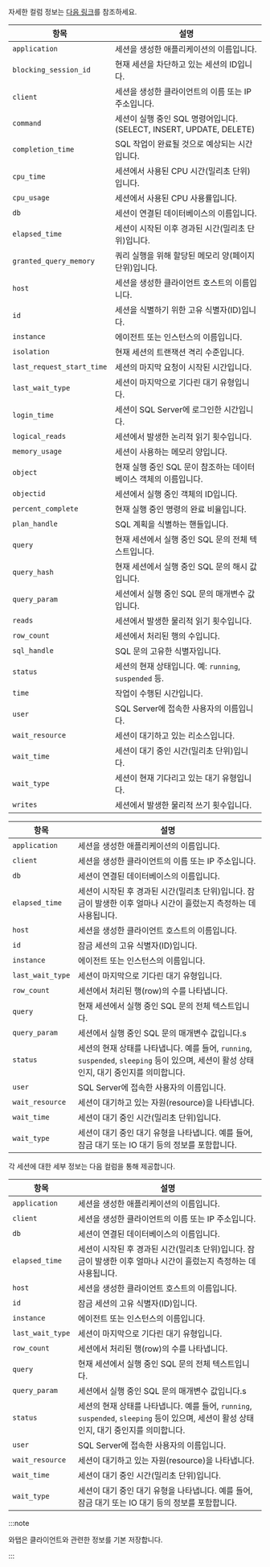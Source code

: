 
<Title level={props.level} hashid="column-info" >컬럼 정보 안내</Title>

<InDoc pages="instance-monitoring,multi-instance-monitoring,analysis-count-trend">

자세한 컬럼 정보는 [다음 링크](https://learn.microsoft.com/en-us/sql/sql-server/?view=sql-server-ver16)를 참조하세요.

<Tabs groupId="db-columns">

<TabItem value="activesession" label="Active session">

| 항목 | 설명 |
| -- | -- |
| `application` | 세션을 생성한 애플리케이션의 이름입니다. |
| `blocking_session_id` | 현재 세션을 차단하고 있는 세션의 ID입니다. |
| `client` | 세션을 생성한 클라이언트의 이름 또는 IP 주소입니다. |
| `command` | 세션이 실행 중인 SQL 명령어입니다. (SELECT, INSERT, UPDATE, DELETE) |
| `completion_time` | SQL 작업이 완료될 것으로 예상되는 시간입니다.|
| `cpu_time`| 세션에서 사용된 CPU 시간(밀리초 단위)입니다. |
| `cpu_usage` | 세션에서 사용된 CPU 사용률입니다. |
| `db` | 세션이 연결된 데이터베이스의 이름입니다.|
| `elapsed_time`| 세션이 시작된 이후 경과된 시간(밀리초 단위)입니다. |
| `granted_query_memory` | 쿼리 실행을 위해 할당된 메모리 양(페이지 단위)입니다. |
| `host`| 세션을 생성한 클라이언트 호스트의 이름입니다. |
| `id`| 세션을 식별하기 위한 고유 식별자(ID)입니다. |
| `instance`| 에이전트 또는 인스턴스의 이름입니다. |
| `isolation` | 현재 세션의 트랜잭션 격리 수준입니다. |
| `last_request_start_time` | 세션의 마지막 요청이 시작된 시간입니다. |
| `last_wait_type` | 세션이 마지막으로 기다린 대기 유형입니다. |
| `login_time` | 세션이 SQL Server에 로그인한 시간입니다.|
| `logical_reads` | 세션에서 발생한 논리적 읽기 횟수입니다. |
| `memory_usage`| 세션이 사용하는 메모리 양입니다.|
| `object` | 현재 실행 중인 SQL 문이 참조하는 데이터베이스 객체의 이름입니다. |
| `objectid`| 세션에서 실행 중인 객체의 ID입니다. |
| `percent_complete`| 현재 실행 중인 명령의 완료 비율입니다. |
| `plan_handle` | SQL 계획을 식별하는 핸들입니다. |
| `query`| 현재 세션에서 실행 중인 SQL 문의 전체 텍스트입니다. |
| `query_hash`| 현재 세션에서 실행 중인 SQL 문의 해시 값입니다. |
| `query_param` | 세션에서 실행 중인 SQL 문의 매개변수 값입니다. |
| `reads` | 세션에서 발생한 물리적 읽기 횟수입니다. |
| `row_count` | 세션에서 처리된 행의 수입니다. |
| `sql_handle` | SQL 문의 고유한 식별자입니다. |
| `status` | 세션의 현재 상태입니다. 예: `running`, `suspended` 등. |
| `time` | 작업이 수행된 시간입니다. |
| `user` | SQL Server에 접속한 사용자의 이름입니다. |
| `wait_resource` | 세션이 대기하고 있는 리소스입니다. |
| `wait_time` | 세션이 대기 중인 시간(밀리초 단위)입니다. |
| `wait_type` | 세션이 현재 기다리고 있는 대기 유형입니다. |
| `writes` | 세션에서 발생한 물리적 쓰기 횟수입니다. |

</TabItem>

<TabItem value="locktree" label="Lock tree">

| 항목 | 설명 |
| -- | -- |
| `application` | 세션을 생성한 애플리케이션의 이름입니다. |
| `client` | 세션을 생성한 클라이언트의 이름 또는 IP 주소입니다. |
| `db` | 세션이 연결된 데이터베이스의 이름입니다. |
| `elapsed_time` | 세션이 시작된 후 경과된 시간(밀리초 단위)입니다. 잠금이 발생한 이후 얼마나 시간이 흘렀는지 측정하는 데 사용됩니다. |
| `host` | 세션을 생성한 클라이언트 호스트의 이름입니다. |
| `id` | 잠금 세션의 고유 식별자(ID)입니다. |
| `instance`| 에이전트 또는 인스턴스의 이름입니다. |
| `last_wait_type` | 세션이 마지막으로 기다린 대기 유형입니다. |
| `row_count` | 세션에서 처리된 행(row)의 수를 나타냅니다. |
| `query`| 현재 세션에서 실행 중인 SQL 문의 전체 텍스트입니다. |
| `query_param` | 세션에서 실행 중인 SQL 문의 매개변수 값입니다.s |
| `status` | 세션의 현재 상태를 나타냅니다. 예를 들어, `running`, `suspended`, `sleeping` 등이 있으며, 세션이 활성 상태인지, 대기 중인지를 의미합니다. |
| `user` | SQL Server에 접속한 사용자의 이름입니다. |
| `wait_resource` | 세션이 대기하고 있는 자원(resource)을 나타냅니다. |
| `wait_time` | 세션이 대기 중인 시간(밀리초 단위)입니다. |
| `wait_type` | 세션이 대기 중인 대기 유형을 나타냅니다. 예를 들어, 잠금 대기 또는 IO 대기 등의 정보를 포함합니다. |

</TabItem>

<TabItem value="process-info" label="Process information">

<ProcessColumns />

</TabItem>

</Tabs>

</InDoc>

<InDoc pages="analysis-lock-tree">

각 세션에 대한 세부 정보는 다음 컬럼을 통해 제공합니다.

| 항목 | 설명 |
| -- | -- |
| `application` | 세션을 생성한 애플리케이션의 이름입니다. |
| `client` | 세션을 생성한 클라이언트의 이름 또는 IP 주소입니다. |
| `db` | 세션이 연결된 데이터베이스의 이름입니다. |
| `elapsed_time` | 세션이 시작된 후 경과된 시간(밀리초 단위)입니다. 잠금이 발생한 이후 얼마나 시간이 흘렀는지 측정하는 데 사용됩니다. |
| `host` | 세션을 생성한 클라이언트 호스트의 이름입니다. |
| `id` | 잠금 세션의 고유 식별자(ID)입니다. |
| `instance`| 에이전트 또는 인스턴스의 이름입니다. |
| `last_wait_type` | 세션이 마지막으로 기다린 대기 유형입니다. |
| `row_count` | 세션에서 처리된 행(row)의 수를 나타냅니다. |
| `query`| 현재 세션에서 실행 중인 SQL 문의 전체 텍스트입니다. |
| `query_param` | 세션에서 실행 중인 SQL 문의 매개변수 값입니다.s |
| `status` | 세션의 현재 상태를 나타냅니다. 예를 들어, `running`, `suspended`, `sleeping` 등이 있으며, 세션이 활성 상태인지, 대기 중인지를 의미합니다. |
| `user` | SQL Server에 접속한 사용자의 이름입니다. |
| `wait_resource` | 세션이 대기하고 있는 자원(resource)을 나타냅니다. |
| `wait_time` | 세션이 대기 중인 시간(밀리초 단위)입니다. |
| `wait_type` | 세션이 대기 중인 대기 유형을 나타냅니다. 예를 들어, 잠금 대기 또는 IO 대기 등의 정보를 포함합니다. |

</InDoc>

:::note

와탭은 클라이언트와 관련한 정보를 기본 저장합니다.

:::